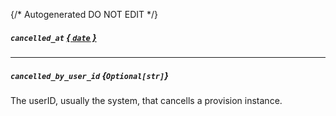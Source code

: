 {/* Autogenerated DO NOT EDIT  */}
##### `cancelled_at` [*{ `date` }*](https://docs.python.org/3/library/datetime.html#date-objects)

---
##### `cancelled_by_user_id` *{`Optional[str]`}*
The userID, usually the system, that cancells a provision instance.


